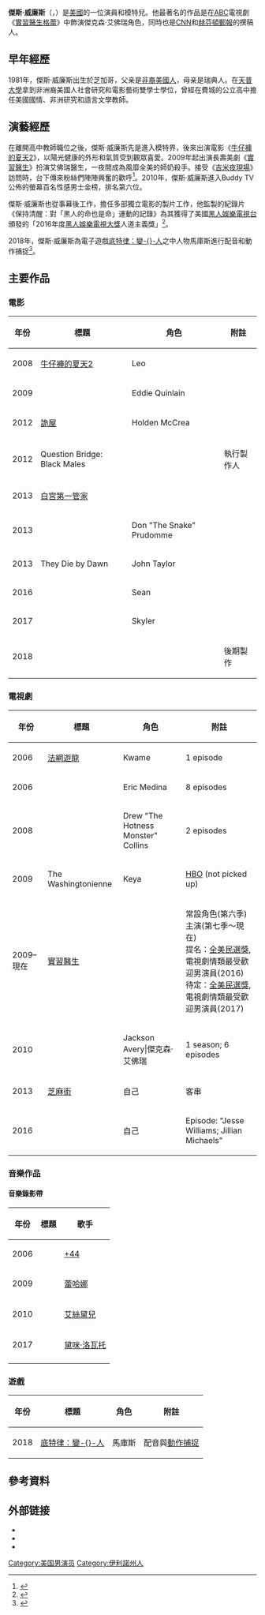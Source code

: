 {{NoteTA
|G1=Movie
|G2=Show
|1 = zh-tw:傑斯·威廉斯;zh-cn:杰西·威廉姆斯;
|2 = zh-hk:屍營旅舍;zh-cn:林中小屋;zh-tw:詭屋;
|3 = zh-tw:天普大學;zh-cn:天普大学;
|4 = zh-cn:实习医生格蕾;zh-hk:醫人當自強;zh-tw:實習醫生;
|5 = zh-tw:吉米夜現場;zh-cn:吉米·坎摩尔直播秀;zh-hk:占美·金梅直播秀;
}}
{{Infobox entertainer
| name         = 傑斯·威廉斯
| image        = Jesse Williams in 2008 white shirt.jpg
| caption      = 傑斯·威廉斯(於2008年[[紐約|紐約]])
| type         = 男演員
| nationality  = {{USA}}
| birthname    =Jesse Wesley Williams<ref name="tvguide1">{{cite web |url=http://www.tvguide.com/celebrities/jesse-williams/298918 |title=Jesse Williams News, Jesse Williams Bio and Photos |publisher=TVGuide.com |date= |accessdate=2013-03-13 |archive-date=2016-03-14 |archive-url=https://web.archive.org/web/20160314085155/http://www.tvguide.com/celebrities/jesse-williams/298918/ |dead-url=no }}</ref> 
| birthdate    = {{bda|1981|8|5}}<ref name="tvguide1"/>
| birthplace   = {{USA}}[[伊利諾州|伊利諾州]][[芝加哥|芝加哥]]
| alma_mater   = [[天普大學|天普大學]]
| occupation   = [[演員|演員]]，[[模特兒|模特兒]]
| yearsactive  = 2006 – 現在
| spouse       = Aryn Drake-Lee (2012-2017)<ref name="divorce">{{cite web|url=http://dailynews.sina.com/bg/ent/hollywood/sinacn/20170424/23007833967.html|title=《實習醫生格蕾》男主威廉姆斯離婚 5年感情終結|publisher=新浪新聞|date=|accessdate=2017-04-24|archive-date=2019-09-17|archive-url=https://web.archive.org/web/20190917095715/http://dailynews.sina.com/bg/ent/hollywood/sinacn/20170424/23007833967.html|dead-url=no}}</ref> 
| children     = 2
| imdb         = 0930898
}}
'''傑斯·威廉斯'''（{{lang-en|'''Jesse Wesley Williams'''}}，{{bd|1981年|8月5日}}）是[[美國|美國]]的一位演員和模特兒。他最著名的作品是在[[ABC|ABC]]電視劇《[[實習醫生格蕾|實習醫生格蕾]]》中飾演傑克森·艾佛瑞角色，同時也是[[CNN|CNN]]和[[赫芬頓郵報|赫芬頓郵報]]的撰稿人。

==早年經歷==
1981年，傑斯·威廉斯出生於芝加哥，父亲是[[非裔美國人|非裔美國人]]，母亲是瑞典人。在[[天普大學|天普大學]]拿到非洲裔美國人社會研究和電影藝術雙學士學位，曾經在費城的公立高中擔任美國國情、非洲研究和語言文學教師。

==演藝經歷==
在離開高中教師職位之後，傑斯·威廉斯先是進入模特界，後來出演電影《[[牛仔褲的夏天2|牛仔褲的夏天2]]》，以陽光健康的外形和氣質受到觀眾喜愛。2009年起出演長壽美劇《[[實習醫生_(電視劇)|實習醫生]]》扮演艾佛瑞醫生，一夜間成為風靡全美的師奶殺手。接受《[[吉米夜現場|吉米夜現場]]》訪問時，台下傳來粉絲們陣陣興奮的歡呼<ref name=E3TrailerTraditionalChineseVer >{{cite news|title=Jesse Williams on Grey's Anatomy & Apple|url=https://www.youtube.com/watch?v=Pu8kvekIk2o|accessdate=2018-06-16|date=2016-06-27|publisher=[[Time|Time]]|language=en|archive-date=2020-09-11|archive-url=https://web.archive.org/web/20200911115114/https://www.youtube.com/watch?v=Pu8kvekIk2o|dead-url=no}}</ref>。2010年，傑斯·威廉斯進入Buddy TV公佈的螢幕百名性感男士金榜，排名第六位。

傑斯·威廉斯也從事幕後工作，擔任多部獨立電影的製片工作，他監製的紀錄片《保持清醒：對「黑人的命也是命」運動的記錄》為其獲得了美國[[黑人娛樂電視台|黑人娛樂電視台]]頒發的「2016年度[[黑人娛樂電視大獎|黑人娛樂電視大獎]]人道主義獎」<ref name=BETAwards2016 >{{cite news|title=Read the Full Transcript of Jesse Williams’ Powerful Speech on Race at the BET Awards|url=http://time.com/4383516/jesse-williams-bet-speech-transcript/|accessdate=2018-06-16|date=2017-11-09|publisher=[[時代雜誌|時代雜誌]]|language=en|archive-date=2020-12-17|archive-url=https://web.archive.org/web/20201217211011/https://time.com/4383516/jesse-williams-bet-speech-transcript/|dead-url=no}}</ref>。

2018年，傑斯·威廉斯為電子遊戲[[底特律：變人|底特律：變-{}-人]]之中人物馬庫斯進行配音和動作捕捉<ref name="jesse">{{cite web|url=https://blog.us.playstation.com/2017/06/12/detroit-become-human-third-final-playable-character-profiled/|title=Detroit: Become Human — Third & Final Playable Character Profiled|author=[[David_Cage|Cage, David]]|date=2017-06-12|website=[[PlayStation_Blog|PlayStation Blog]]|publisher=[[索尼互動娛樂|Sony Interactive Entertainment]]|archivedate=2017-06-14|archiveurl=https://archive.is/20170614005329/https://blog.us.playstation.com/2017/06/12/detroit-become-human-third-final-playable-character-profiled/|deadurl=no|accessdate=2018-06-16}}</ref>。

==主要作品==
===電影===
{| class="wikitable"
|-
! 年份
! 標題
! 角色
! class="unsortable" | 附註
|-
| 2008
| [[牛仔褲的夏天2|牛仔褲的夏天2]]
| Leo
|
|-
| 2009
| {{link-en|惡夜特警隊|Brooklyn's Finest}}
| Eddie Quinlain
| 
|-
| 2012
| [[詭屋|詭屋]]
| Holden McCrea
| 
|-
| 2012
| Question Bridge: Black Males
| 
| 執行製作人
|-
| 2013
| [[白宮第一管家|白宮第一管家]]
| {{link-en|James Lawson|James Lawson (American activist)}}
| 
|-
| 2013
| {{link-en|Snake and Mongoose|Snake and Mongoose}}
| Don "The Snake" Prudomme
|
|-
| 2013
| They Die by Dawn
| John Taylor
|
|-
| 2016
| {{link-en|Money|Money (2016 film)}}
| Sean 
| 
|-
| 2017
| {{link-en|婚姻OK繃|Band Aid (film)}}
| Skyler
| 
|-
| 2018
| {{link-en|异世浮生|Jacob's Ladder (2018 film)}}
| 
| 後期製作 
|}
===電視劇===
{| class="wikitable"
|-
! 年份
! 標題
! 角色
! class="unsortable" | 附註
|-
| 2006
| [[法網遊龍|法網遊龍]]
| Kwame
| 1 episode
|-
| 2006
| {{link-en|Beyond the Break|Beyond the Break}}
| Eric Medina
| 8 episodes
|-
| 2008
| {{link-en|Greek|Greek (TV series)}}
| Drew "The Hotness Monster" Collins
| 2 episodes
|-
| 2009
| The Washingtonienne
| Keya
| [[HBO|HBO]] (not picked up)
|-
| 2009–現在
| [[實習醫生_(電視劇)|實習醫生]]
| {{link-en|傑克森·艾佛瑞|Jackson Avery}}
| 常設角色(第六季)<br>主演(第七季～現在)<br>提名：[[全美民選獎|全美民選獎]], 電視劇情類最受歡迎男演員(2016)<br>待定：[[全美民選獎|全美民選獎]], 電視劇情類最受歡迎男演員(2017)
|-
| 2010
| {{link-en|Seattle Grace: Message of Hope|Seattle Grace: Message of Hope}}
| Jackson Avery|傑克森·艾佛瑞
| 1 season; 6 episodes 
|-
| 2013
| [[芝麻街|芝麻街]]
| 自己
| 客串
|-
| 2016
| {{link-en|埃里克·安德烈秀|The Eric Andre Show}}
| 自己
| Episode: "Jesse Williams; Jillian Michaels"
|}
===音樂作品===
====音樂錄影帶====
{| class="wikitable"
|-
! 年份
! 標題
! 歌手
|-
| 2006
| {{link-en|When Your Heart Stops Beating|When Your Heart Stops Beating}}
| [[+44|+44]]
|-
| 2009
| {{link-en|Russian Roulette|Russian Roulette (song)}}
| [[蕾哈娜|蕾哈娜]]
|-
|2010
| {{link-en|Fall in Love|Fall in Love (Estelle song)}}
| [[艾絲黛兒|艾絲黛兒]]
|-
| 2017
| {{link-en|Tell Me You Love Me|Tell Me You Love Me (song)}}
| [[黛咪·洛瓦托|黛咪·洛瓦托]]
|-
|}
===遊戲===
{| class="wikitable"
|-
! 年份
! 標題
! 角色
! class="unsortable" | 附註
|-
| 2018
| [[底特律：變人|底特律：變-{}-人]]
| 馬庫斯
| 配音與[[動作捕捉|動作捕捉]]
|}

==參考資料==
{{reflist}}

== 外部链接 ==
* {{imdb name|id=0930898}}
* {{Twitter|ijessewilliams}}
* {{Instagram|ijessewilliams}}

{{Authority control}}
{{DEFAULTSORT:Jesse Williams}}
[[Category:美国男演员|Category:美国男演员]]
[[Category:伊利諾州人|Category:伊利諾州人]]